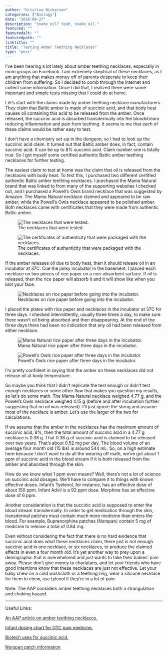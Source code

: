 ```yaml
---
author: "Kristina Nickerson"
categories: ["Biology"]
date: "2018-09-27"
description: "Snake oil? Yeah, snake oil."
featured: ""
featuredalt: ""
featuredpath: ""
linktitle: ""
title: "Testing Amber Teething Necklaces"
type: "post"
---
```


I've been hearing a lot lately about amber teething necklaces, especially in mom groups on Facebook. I am extremely skeptical of these necklaces, as I am anything that makes money off of parents desperate to keep their children from suffering. So I decided to comb through the internet and collect some information. Once I did that, I realized there were some important and simple tests missing that I could do at home.

Let's start with the claims made by amber teething necklace manufacturers. They claim that Baltic amber is made of succinic acid, and that body heat causes oil containing this acid to be released from the amber. Once released, the succinic acid is absorbed transdermally into the bloodstream reducing inflammation and pain from teething. It seems to me that each of these claims would be rather easy to test. 

I don't have a chemistry set-up in the dungeon, so I had to look up the succinic acid claim. It turned out that Baltic amber does, in fact, contain succinic acid. It can be up to 8% succinic acid. Claim number one is totally true. So I got myself some certified authentic Baltic amber teething necklaces for further testing.

The easiest claim to test at home was the claim that oil is released from the necklaces with body heat. To test this, I purchased two different certified authentic Baltic amber teething necklaces. I purchased the Mama Natural brand that was linked to from many of the supporting websites I checked out, and I purchased a Powell's Owls brand necklace that was suggested by Amazon. The Mama Natural necklace claimed and appeared to be raw amber, while the Powell's Owls necklace appeared to be polished amber. Both necklaces came with certificates that they were made from authentic Baltic amber.

![The necklaces that were tested.](/img/main/2018-11-03-amber-necklaces-files/necklaces02.JPG)

![The certificates of authenticity that were packaged with the necklaces.](/img/main/2018-11-03-amber-necklaces-files/certificates.JPG)

If the amber releases oil due to body heat, then it should release oil in an incubator at 37C. Cue the janky incubator in the basement. I placed each necklace on two pieces of rice paper on a non-absorbent surface. If oil is released, then the rice paper will absorb it and it will show like when you blot your face.

![Necklaces on rice paper before going into the incubator.](/img/main/2018-11-03-amber-necklaces-files/onrice.JPG)


I placed the plates with rice paper and necklaces in the incubator at 37C for three days. I checked intermittently, usually three times a day, to make sure there wasn't oil being absorbed and then disappearing. At the end of the three days there had been no indication that any oil had been released from either necklace.


![Mama Natural rice paper after three days in the incubator.](/img/main/2018-11-03-amber-necklaces-files/mnrice.JPG)

![Powell's Owls rice paper after three days in the incubator.](/img/main/2018-11-03-amber-necklaces-files/porice.JPG)


I'm pretty confident in saying that the amber on these necklaces did not release oil at body temperature. 

So maybe you think that I didn't replicate the test enough or didn't test enough necklaces or some other flaw that makes you question my results, so let's do some math. The Mama Natural necklace weighed 4.77 g, and the Powell's Owls necklace weighed 4.15 g (before and after incubation further suggesting that no oil was released). I'll just ignore the string and assume most of the necklace is amber. Let's use the larger of the two for calculations. 

If we assume that the amber in the necklaces has the maximum amount of succinic acid, 8%, then the total amount of succinic acid in a 4.77 g necklace is 0.38 g. That 0.38 g of succinic acid is claimed to be released over two years. That's about 0.52 mg per day. The blood volume of an average four month old (15 lbs) is around 544 mL. So, on a high estimate here because I don't want to do all the wearing off math, we've got about 1 ppm of succinic acid in the blood stream if it is both released from the amber and absorbed through the skin.

How do we know what 1 ppm even means? Well, there's not a lot of science on succinic acid dosages. We'll have to compare it to things with known effective doses. Infant's Tyelenol, for instance, has an effective dose of about 150 ppm. Infant Advil is a 92 ppm dose. Morphine has an effective dose of 6 ppm.

Another consideration is that the succinic acid is supposed to enter the blood stream transdermally. In order to get medication through the skin, transdermal patches must contain much more medicine than enters the blood. For example, Buprenorphine patches (Norspan) contain 5 mg of medicine to release a total of 0.84 mg.

Even without considering the fact that there is no hard evidence that succinic acid does what these necklaces claim, there just is not enough succinic acid in one necklace, or six necklaces, to produce the claimed effects in even a four month old. It's yet another way to prey upon a demographic that is overwhelmed and just wants to take their babies' pain away. Please don't give money to charlatans, and let your friends who have good intentions know that these necklaces are just not effective. Let your baby chew on a cold washcloth or a teething ring, wear a silicone necklace for them to chew, use tylenol if they're in a lot of pain. 

Note: The AAP considers amber teething necklaces both a strangulation and choking hazard.

---

Useful Links:

[An AAP article on amber teething necklaces.](https://www.healthychildren.org/English/ages-stages/baby/teething-tooth-care/Pages/Amber-Teething-Necklaces.aspx)

[Infant dosing chart for OTC pain medicine.](http://www.communitypeds.com/medication-dosing.html)

[Biotech uses for succinic acid.](https://link.springer.com/article/10.1007/s002530051431)

[Norspan patch information](http://www.medsafe.govt.nz/profs/Datasheet/n/Norspanpatch.pdf)
